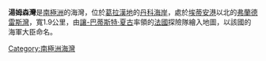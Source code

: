 {{coord|65|6|S|63|14|W|display=title}}

'''湯姆森灣'''是[[南極洲|南極洲]]的海灣，位於[[葛拉漢地|葛拉漢地]]的[[丹科海岸|丹科海岸]]，處於[[埃蒂安港|埃蒂安港]]以北的[[弗蘭德雷斯灣|弗蘭德雷斯灣]]，寬1.9公里，由[[讓-巴蒂斯特·夏古|讓-巴蒂斯特·夏古]]率領的[[法國|法國]]探險隊繪入地圖，以該國的海軍大臣命名。

{{DEFAULTSORT:Thomson Cove}}
[[Category:南極洲海灣|Category:南極洲海灣]]


{{DancoCoast-geo-stub}}
